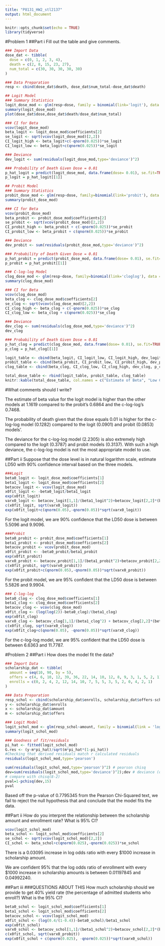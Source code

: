 ```yaml
---
title: "P8131_HW2_stl2137"
output: html_document
---
```


```r
knitr::opts_chunk$set(echo = TRUE)
library(tidyverse)
```

#Problem 1
##Part i
Fill out the table and give comments.
```r
### Import Data
dose_dat <- tibble(
  dose = c(0, 1, 2, 3, 4),
  death = c(2, 8, 15, 23, 27),
  num_total = c(30, 30, 30, 30, 30)
) 

### Data Preparation
resp <- cbind(dose_dat$death, dose_dat$num_total-dose_dat$death)
```

```r
## Logit Model
### Summary Statistics
logit_dose_mod <- glm(resp~dose, family = binomial(link='logit'), data = dose_dat)
summary(logit_dose_mod)
plot(dose_dat$dose,dose_dat$death/dose_dat$num_total)

### CI for Beta
vcov(logit_dose_mod)
beta_logit <- logit_dose_mod$coefficients[2]
se_logit <- sqrt(vcov(logit_dose_mod)[2,2])
CI_logit_high <- beta_logit+c(-qnorm(0.025))*se_logit
CI_logit_low <- beta_logit+c(qnorm(0.025))*se_logit

### Deviance 
dev_logit <- sum(residuals(logit_dose_mod,type='deviance')^2)

### Probability of Death Given Dose = 0.01
p_hat_logit = predict(logit_dose_mod, data.frame(dose= 0.01), se.fit=TRUE, type = 'response')
p_logit = p_hat_logit[[1]]
```

```r
## Probit Model
### Summary Statistics
probit_dose_mod <- glm(resp~dose, family=binomial(link='probit'), data = dose_dat)
summary(probit_dose_mod)

### CI for Beta
vcov(probit_dose_mod)
beta_probit <- probit_dose_mod$coefficients[2]
se_probit <- sqrt(vcov(probit_dose_mod)[2,2])
CI_probit_high <- beta_probit + c(-qnorm(0.025))*se_probit
CI_probit_low <- beta_probit + c(qnorm(0.025))*se_probit

### Deviance 
dev_probit <- sum(residuals(probit_dose_mod,type='deviance')^2)

### Probability of Death Given Dose = 0.01
p_hat_probit = predict(probit_dose_mod, data.frame(dose= 0.01), se.fit=TRUE, type = 'response')
p_probit = p_hat_probit[[1]]
```

```r
### C-log-log Model
clog_dose_mod <- glm(resp~dose, family=binomial(link='cloglog'), data = dose_dat)
summary(clog_dose_mod)

### CI for Beta
vcov(clog_dose_mod)
beta_clog <- clog_dose_mod$coefficients[2]
se_clog <- sqrt(vcov(clog_dose_mod)[2,2])
CI_clog_high <- beta_clog + c(-qnorm(0.025))*se_clog
CI_clog_low <- beta_clog + c(qnorm(0.025))*se_clog

### Deviance 
dev_clog <- sum(residuals(clog_dose_mod,type='deviance')^2)
dev_clog

### Probability of Death Given Dose = 0.01
p_hat_clog = predict(clog_dose_mod, data.frame(dose= 0.01), se.fit=TRUE, type = 'response')
p_clog = p_hat_clog[[1]]
```

```r
logit_table <- cbind(beta_logit, CI_logit_low, CI_logit_high, dev_logit, p_logit)
probit_table <- cbind(beta_probit, CI_probit_low, CI_probit_high, dev_probit, p_probit)
clog_table <- cbind(beta_clog, CI_clog_low, CI_clog_high, dev_clog, p_clog)

total_dose_table <- rbind(logit_table, probit_table, clog_table)
knitr::kable(total_dose_table, col.names = c("Estimate of Beta", "Low CI for Beta", "High CI for Beta", "Deviance", "Probability of Death Given Dose = 0.01"), digits = 4)
```

#What comments should I write?

The estimate of beta value for the logit model is higher than the other models at 1.1619 compared to the probit's 0.6864 and the c-log-log's 0.7468. 

The probability of death given that the dose equals 0.01 is higher for the c-log-log model (0.1282) compared to the logit (0.0901) and probit (0.0853) models'.

The deviance for the c-log-log model (2.2305) is also extremely high compared to the logit (0.3787) and probit models (0.3137). With such a high deviance, the c-log-log model is not the most appropriate model to use. 

##Part ii
Suppose that the dose level is in natural logarithm scale, estimate LD50 with 90% confidence interval based on the three models.
```r
###Logit
beta0_logit <- logit_dose_mod$coefficients[1]
beta1_logit <- logit_dose_mod$coefficients[2]
betacov_logit <- vcov(logit_dose_mod)
x0fit_logit <- -beta0_logit/beta1_logit
exp(x0fit_logit)
varx0_logit <- betacov_logit[1,1]/(beta1_logit^2)+betacov_logit[2,2]*(beta0_logit^2)/(beta1_logit^4)-2*betacov_logit[1,2]*beta0_logit/(beta1_logit^3)
c(x0fit_logit, sqrt(varx0_logit))
exp(x0fit_logit+c(qnorm(0.05),-qnorm(0.05))*sqrt(varx0_logit))
```

For the logit model, we are 90% confidence that the LD50 dose is between 5.5096 and 9.9096.

```r
###Probit
beta0_probit <- probit_dose_mod$coefficients[1]
beta1_probit <- probit_dose_mod$coefficients[2]
betacov_probit <- vcov(probit_dose_mod)
x0fit_probit <- -beta0_probit/beta1_probit
exp(x0fit_probit)
varx0_probit <- betacov_probit[1,1]/(beta1_probit^2)+betacov_probit[2,2]*(beta0_probit^2)/(beta1_probit^4)-2*betacov_probit[1,2]*beta0_probit/(beta1_probit^3)
c(x0fit_probit, sqrt(varx0_probit))
exp(x0fit_probit+c(qnorm(0.05),-qnorm(0.05))*sqrt(varx0_probit))
```

For the probit model, we are 95% confident that the LD50 dose is between 5.5826 and 9.9904. 

```r
### C-log-log
beta0_clog <- clog_dose_mod$coefficients[1]
beta1_clog <- clog_dose_mod$coefficients[2]
betacov_clog <- vcov(clog_dose_mod)
x0fit_clog <- (log(log(2))-beta0_clog)/(beta1_clog)
exp(x0fit_clog)
varx0_clog <- betacov_clog[1,1]/(beta1_clog^2) + betacov_clog[2,2]*(beta0_clog^2)/(beta1_clog^4)-2*betacov_clog[1,2]*beta0_clog/(beta1_clog^3)
c(x0fit_clog, sqrt(varx0_clog))
exp(x0fit_clog+c(qnorm(0.05), -qnorm(0.05))*sqrt(varx0_clog))
```

For the c-log-log model, we are 95% confident that the LD50 dose is between 6.6363 and 11.7787.

#Problem 2
##Part i
How does the model fit the data?
```r
### Import Data
scholarship_dat <- tibble(
  amount = seq(10, 90, by = 5),
  offers = c(4, 6, 10, 12, 39, 36, 22, 14, 10, 12, 8, 9, 3, 1, 5, 2, 1),
  enrolls = c(0, 2, 4, 2, 12, 14, 10, 7, 5, 5, 3, 5, 2, 0, 4, 2, 1)
)

### Data Preparation
resp_schol <- cbind(scholarship_dat$enrolls, scholarship_dat$offers-scholarship_dat$enrolls)
y <- scholarship_dat$enrolls
x <- scholarship_dat$amount
m <- scholarship_dat$offers
```

```r
### Logit Model
logit_schol_mod <- glm(resp_schol~amount, family = binomial(link = 'logit'), data = scholarship_dat)
summary(logit_schol_mod)
```

```r
### Goodness of fit/residuals 
pi_hat <- fitted(logit_schol_mod)
G.res <- (y-m*pi_hat)/sqrt(m*pi_hat*(1-pi_hat))
#Checking that derived residuals match r calculated residuals
residuals(logit_schol_mod,type='pearson')

sum(residuals(logit_schol_mod,type='pearson')^2) # pearson chisq 
dev=sum(residuals(logit_schol_mod,type='deviance')^2);dev # deviance (or obtain from summary(glm_logit)) 
# compare with chisq(8-2)
pval=1-pchisq(dev,15)
pval 
```

Based off the p-value of 0.7795345 from the Pearson Chi-Squared text, we fail to reject the null hypothesis that and conclude that the model fits the data. 

##Part ii
How do you interpret the relationship between the scholarship amount and enrollment rate? What is 95% CI?
```r
vcov(logit_schol_mod)
beta_schol <- logit_schol_mod$coefficients[2]
se_schol <- sqrt(vcov(logit_schol_mod)[2,2])
CI_schol <- beta_schol+c(qnorm(0.025),-qnorm(0.025))*se_schol
```

There is a 0.03095 increase in log odds ratio with every $1000 increase in scholarship amount. 

We are confident 95% that the log odds ratio of enrollment with every $1000 increase in scholarship amounts is between 0.01197845 and 0.04992240. 

##Part iii
###QUESTIONS ABOUT THIS
How much scholarship should we provide to get 40% yield rate (the percentage of admitted students who enroll?) What is the 95% CI?
```r
beta0_schol <- logit_schol_mod$coefficients[1]
beta1_schol <- logit_schol_mod$coefficients[2]
betacov_schol <- vcov(logit_schol_mod)
x0fit_schol <- (log(0.4/(1-0.4))-beta0_schol)/beta1_schol
exp(x0fit_schol)
varx0_schol <- betacov_schol[1,1]/(beta1_schol^2)+betacov_schol[2,2]*(beta0_schol^2)/(beta1_schol^4)-2*betacov_schol[1,2]*beta0_schol/(beta1_schol^3)
c(x0fit_schol, sqrt(varx0_probit))
exp(x0fit_schol + c(qnorm(0.025), -qnorm(0.025))*sqrt(varx0_schol))

```

